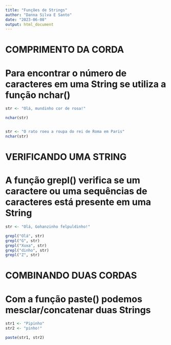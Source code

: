```yaml
---
title: "Funções de Strings"
author: "Danna Silva E Santo"
date: "2023-06-08"
output: html_document
---
```

# COMPRIMENTO DA CORDA
# Para encontrar o número de caracteres em uma String se utiliza a função nchar()
```r
str <- "Olá, mundinho cor de rosa!"

nchar(str)


str <- "O rato roeu a roupa do rei de Roma em Paris"
nchar(str)
```

# VERIFICANDO UMA STRING
# A função grepl() verifica se um caractere ou uma sequências de caracteres está presente em uma String
```r
str <- "Olá, Gohanzinho felpuldinho!"

grepl("Olá", str)
grepl("G", str)
grepl("Xuxa", str)
grepl("dinho", str)
grepl("Z", str)
```

# COMBINANDO DUAS CORDAS
# Com a função paste() podemos mesclar/concatenar duas Strings
```r
str1 <- "Pipinho"
str2 <- "pinho!"

paste(str1, str2)
```

